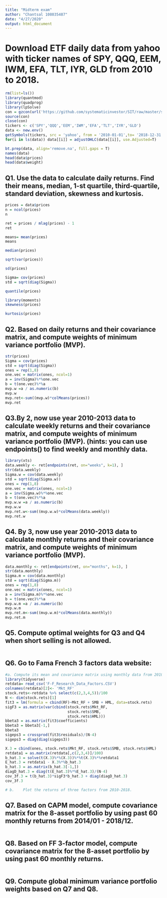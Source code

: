 ```yaml
---
title: "Midterm exam"
author: "Chantsal 108035487"
date: "4/27/2020"
output: html_document
---
```

# Download ETF daily data from yahoo with ticker names of SPY, QQQ, EEM, IWM, EFA, TLT, IYR, GLD from 2010 to 2018. 
```r
rm(list=ls())
library(quantmod)
library(quadprog)
library(lpSolve)
con = gzcon(url('https://github.com/systematicinvestor/SIT/raw/master/sit.gz', 'rb'))
source(con)
close(con)
tickers <- c('SPY','QQQ','EEM','IWM','EFA','TLT','IYR','GLD')
data <- new.env()
getSymbols(tickers, src = 'yahoo', from = '2010-01-01',to= '2018-12-31', env = data, auto.assign = T)
for(i in ls(data)) data[[i]] = adjustOHLC(data[[i]], use.Adjusted=T)

bt.prep(data, align='remove.na', fill.gaps = T)
names(data)
head(data$prices)
head(data$weight)

```


## Q1. Use the data to calculate daily returns. Find their means, median, 1-st quartile, third-quartile, standard deviation, skewness and kurtosis.
```r
prices = data$prices   
n = ncol(prices)
n

ret = prices / mlag(prices) - 1
ret

means= mean(prices)
means

median(prices)

sqrt(var(prices))

sd(prices)

Sigma= cov(prices)
std = sqrt(diag(Sigma))

quantile(prices)

library(moments)
skewness(prices)

kurtosis(prices)

```

## Q2. Based on daily returns and their covariance matrix, and compute weights of minimum variance portfolio (MVP). 
```r
str(prices)
Sigma = cov(prices)
std = sqrt(diag(Sigma))
ones = rep(1,8)     
one.vec = matrix(ones, ncol=1)
a = inv(Sigma)%*%one.vec
b = t(one.vec)%*%a
mvp.w =a / as.numeric(b)
mvp.w
mvp.ret<-sum((mvp.w)*colMeans(prices))
mvp.ret


```

## Q3.By 2, now use year 2010-2013 data to calculate weekly returns and their covariance matrix, and compute weights of minimum variance portfolio (MVP).  (hints: you can use endpoints() to find weekly and monthly data. 

```r
library(xts)
data.weekly <- ret[endpoints(ret, on="weeks", k=1), ]
str(data.weekly)
Sigma.w = cov(data.weekly)
std = sqrt(diag(Sigma.w))
ones = rep(1,8)     
one.vec = matrix(ones, ncol=1)
a = inv(Sigma.w)%*%one.vec
b = t(one.vec)%*%a
mvp.w.w =a / as.numeric(b)
mvp.w.w
mvp.ret.w<-sum((mvp.w.w)*colMeans(data.weekly))
mvp.ret.w

```

## Q4.  By 3, now use year 2010-2013 data to calculate monthly returns and their covariance matrix, and compute weights of minimum variance portfolio (MVP). 
```r
data.monthly <- ret[endpoints(ret, on="months", k=1), ]
str(data.monthly)
Sigma.m = cov(data.monthly)
std = sqrt(diag(Sigma.m))
ones = rep(1,8)     
one.vec = matrix(ones, ncol=1)
a = inv(Sigma.m)%*%one.vec
b = t(one.vec)%*%a
mvp.w.m =a / as.numeric(b)
mvp.w.m
mvp.ret.m<-sum((mvp.w.m)*colMeans(data.monthly))
mvp.ret.m
```

## Q5. Compute optimal weights for Q3 and Q4 when short selling is not allowed.
```r


```

## Q6. Go to Fama French 3 factors data website:
```r
#a.	Compute its mean and covariance matrix using monthly data from 2010-2018.
library(tidyverse)
retdata= read_csv('F-F_Research_Data_Factors.CSV')
colnames(retdata)[2]<- 'Mkt_RF'
stock.rets<-retdata %>% select(c(2,3,4,5))/100
N <- dim(stock.rets)[1]
fit3 = lm(formula = cbind(RF)~Mkt_RF + SMB + HML, data=stock.rets)
sigF3 = as.matrix(var(cbind(stock.rets$Mkt_RF, 
                            stock.rets$SMB, 
                            stock.rets$HML)))
bbeta3 = as.matrix(fit3$coefficients)
bbeta3 = bbeta3[-1,]
bbeta3
sigeps3 = crossprod(fit3$residuals)/(N-4)
sigeps3 = diag(diag(sigeps3))

X.3 = cbind(ones, stock.rets$Mkt_RF, stock.rets$SMB, stock.rets$HML)
retdata1 = as.matrix(retdata[,c(2,3,4)]/100)
b_hat.3 = solve(t(X.3)%*%(X.3))%*%t(X.3)%*%retdata1
E_hat.3 = retdata1 - X.3%*%b_hat.3
b_hat.3 = as.matrix(b_hat.3[-1,])
diagD_hat.3 = diag(t(E_hat.3)%*%E_hat.3)/(N-4)
cov_3f.3 = t(b_hat.3)*sigF3*b_hat.3 + diag(diagD_hat.3) 
cov_3f.3

# b.	Plot the returns of three factors from 2010-2018.


```

## Q7. Based on CAPM model, compute covariance matrix for the 8-asset portfolio by using past 60 monthly returns from 2014/01 - 2018/12.
```r

```


## Q8. Based on FF 3-factor model, compute covariance matrix for the 8-asset portfolio by using past 60 monthly returns.
```r

```

## Q9. Compute global minimum variance portfolio weights based on Q7 and Q8.
```r

```

